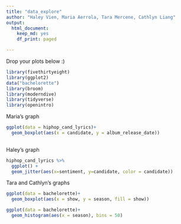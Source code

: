 ```yaml
---
title: "data_explore"
author: "Haley Vien, Maria Aerrola, Tara Mercene, Cathlyn Liang"
output: 
  html_document:
    keep_md: yes
    df_print: paged

---
```


Drop your plots below :)


```r
library(fivethirtyeight)
library(ggplot2)
data("bachelorette")
library(broom)
library(moderndive)
library(tidyverse)
library(openintro)
```

Maria's graph
```r
ggplot(data = hiphop_cand_lyrics)+
  geom_boxplot(aes(x = candidate, y = album_release_date))
  
```


Haley's graph

```r
hiphop_cand_lyrics %>% 
  ggplot() +
  geom_jitter(aes(x=sentiment, y=candidate, color = candidate))
```


Tara and Cathlyn's graphs

```r
ggplot(data = bachelorette)+
  geom_boxplot(aes(x = show, y = season, fill = show))
```

```r
ggplot(data = bachelorette)+
  geom_histogram(aes(x = season), bins = 50)
```





